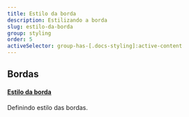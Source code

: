 ```yaml
---
title: Estilo da borda
description: Estilizando a borda
slug: estilo-da-borda
group: styling
order: 5
activeSelector: group-has-[.docs-styling]:active-content
---
```


## Bordas
#### [Estilo da borda](https://tailwindcss.com/docs/border-style)
Definindo estilo das bordas.

